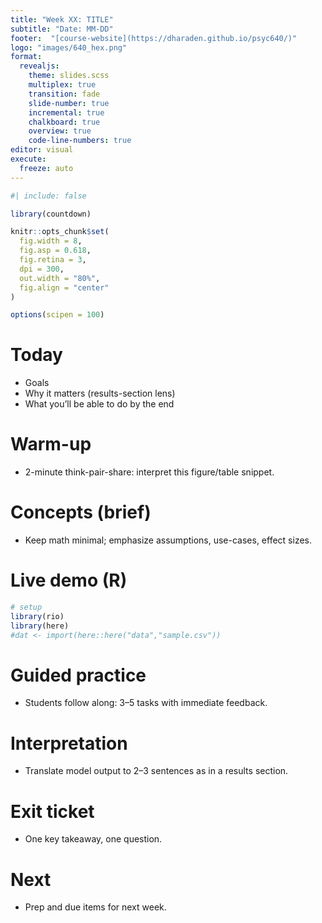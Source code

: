 ```yaml
---
title: "Week XX: TITLE"
subtitle: "Date: MM-DD"
footer:  "[course-website](https://dharaden.github.io/psyc640/)"
logo: "images/640_hex.png"
format: 
  revealjs:
    theme: slides.scss
    multiplex: true
    transition: fade
    slide-number: true
    incremental: true 
    chalkboard: true
    overview: true
    code-line-numbers: true
editor: visual
execute:
  freeze: auto
---
```


```r
#| include: false

library(countdown)

knitr::opts_chunk$set(
  fig.width = 8,
  fig.asp = 0.618,
  fig.retina = 3,
  dpi = 300,
  out.width = "80%",
  fig.align = "center"
)

options(scipen = 100)
```

# Today

-   Goals
-   Why it matters (results-section lens)
-   What you’ll be able to do by the end

# Warm-up

-   2-minute think-pair-share: interpret this figure/table snippet.

# Concepts (brief)

-   Keep math minimal; emphasize assumptions, use-cases, effect sizes.

# Live demo (R)

```r
# setup
library(rio)
library(here)
#dat <- import(here::here("data","sample.csv"))
```

# Guided practice

-   Students follow along: 3–5 tasks with immediate feedback.

# Interpretation

-   Translate model output to 2–3 sentences as in a results section.

# Exit ticket

-   One key takeaway, one question.

# Next

-   Prep and due items for next week.
